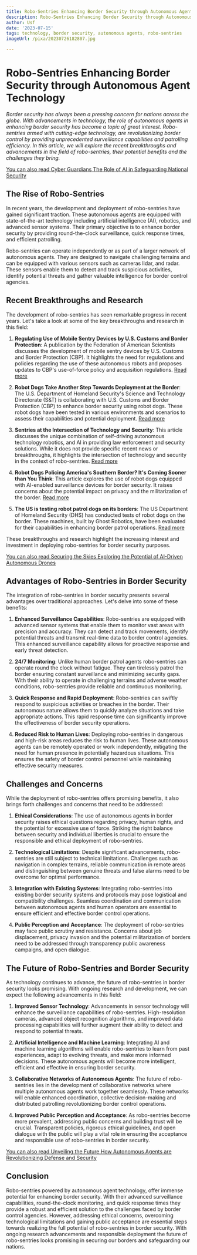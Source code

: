 ```yaml
---
title: Robo-Sentries Enhancing Border Security through Autonomous Agent Technology
description: Robo-Sentries Enhancing Border Security through Autonomous Agent Technology
author: Usf
date: '2023-07-15'
tags: technology, border security, autonomous agents, robo-sentries
imageUrl: /pixa/20230726182807.jpg

---
```

#  Robo-Sentries Enhancing  Border Security through Autonomous Agent Technology

*Border security has  always been  a pressing concern for nations across  the globe. With advancements in technology, the role of autonomous agents in enhancing border security has become a topic of  great interest. Robo-sentries armed with cutting-edge technology, are revolutionizing border control by providing unprecedented surveillance capabilities and patrolling efficiency. In this article, we will explore the recent breakthroughs and advancements in the field of robo-sentries, their potential benefits and  the challenges they bring.*

[You can also  read Cyber Guardians The Role of AI in Safeguarding National Security](Cyber%20Guardians%20The%20Role%20of%20AI%20in%20Safeguarding%20National%20Security)


## The Rise of  Robo-Sentries

In recent years, the development and deployment  of robo-sentries have gained significant traction. These autonomous agents are equipped with state-of-the-art technology including artificial intelligence (AI),  robotics, and advanced  sensor  systems. Their primary objective is to enhance  border security by providing round-the-clock surveillance, quick response times,  and efficient patrolling.

Robo-sentries can operate independently  or as part of a larger network of autonomous agents. They are designed  to navigate challenging  terrains and can be equipped  with various sensors such as  cameras lidar, and radar.  These sensors enable them to detect and track suspicious activities, identify  potential threats and gather valuable intelligence for border control agencies.

## Recent Breakthroughs and Research

The development of robo-sentries has seen remarkable progress in recent years. Let's take  a look at some of the key breakthroughs and research in this field:

1. **Regulating Use of Mobile Sentry  Devices by  U.S. Customs and Border Protection**: A publication by the Federation of American Scientists discusses the development of mobile sentry devices by U.S. Customs and Border Protection (CBP). It highlights the need for  regulations and policies regarding the use of these autonomous robots and proposes updates to CBP's use-of-force policy and acquisition regulations. [Read more](https://fas.org/publication/regulating-use-of-mobile-sentry-devices-by-u-s-customs-and-border-protection/)

2. **Robot Dogs  Take Another Step Towards  Deployment at the Border**: The U.S. Department of Homeland Security's Science and Technology  Directorate  (S&T) is collaborating with U.S. Customs  and Border Protection (CBP) to enhance border security using robot dogs.  These robot dogs have been tested in various environments and scenarios to assess their capabilities and potential deployment. [Read more](https://www.dhs.gov/science-and-technology/news/2022/02/01/feature-article-robot-dogs-take-another-step-towards-deployment)

3. **Sentries  at the  Intersection of Technology and Security**:  This article discusses the unique combination of self-driving autonomous technology robotics, and AI in providing law enforcement and security solutions. While it does not provide  specific  recent news or breakthroughs, it highlights the intersection of  technology and security in the context of robo-sentries. [Read more](https://www.prnewswire.com/news-releases/sentries-at-the-intersection-of-technology-and-security-301253389.html)

4. **Robot Dogs Policing America's Southern Border? It's  Coming Sooner than You Think**: This  article explores the use of  robot dogs equipped with AI-enabled surveillance devices for border security.  It raises concerns  about the potential impact on privacy and the militarization of the border. [Read more](https://www.cigionline.org/articles/robot-dogs-policing-americas-southern-border-its-coming-sooner-than-you-think/)

5. **The US is testing robot patrol dogs on its borders**: The US Department of Homeland Security (DHS) has conducted tests of robot dogs on  the border. These machines, built by Ghost Robotics, have been evaluated for their capabilities in enhancing border patrol operations. [Read more](https://www.theverge.com/2022/2/3/22915760/us-robot-dogs-border-patrol-dhs-tests-ghost-robotics)

These breakthroughs and research  highlight the increasing interest  and investment in deploying robo-sentries  for border security purposes.

[You  can also read Securing the Skies Exploring the Potential of AI-Driven  Autonomous Drones](Securing%20the%20Skies%20Exploring%20the%20Potential%20of%20AI-Driven%20Autonomous%20Drones)


## Advantages of Robo-Sentries in Border Security

The  integration of robo-sentries in border  security presents several advantages over traditional approaches. Let's delve into some of  these benefits:

1. **Enhanced Surveillance Capabilities**: Robo-sentries  are equipped with advanced sensor systems that enable them  to monitor  vast areas with precision and accuracy.  They can  detect and track movements, identify potential threats and transmit real-time data to border  control agencies. This enhanced  surveillance capability allows for proactive  response and early threat detection.

2. **24/7 Monitoring**: Unlike human border patrol agents robo-sentries can operate  round the clock without fatigue. They  can tirelessly patrol the border ensuring constant surveillance and minimizing security gaps. With their ability to operate in challenging terrains and adverse weather conditions, robo-sentries provide reliable and continuous  monitoring.

3. **Quick Response and Rapid Deployment**: Robo-sentries can swiftly respond to suspicious activities or breaches in the border. Their autonomous nature allows them to quickly analyze situations and take appropriate actions. This rapid response time can significantly improve the effectiveness of  border security operations.

4. **Reduced Risk to Human Lives**: Deploying robo-sentries in dangerous and high-risk areas reduces the  risk to human lives.  These autonomous agents can be remotely operated or work independently, mitigating the need for human  presence in potentially hazardous situations. This  ensures the safety of border  control personnel while maintaining effective  security  measures.

## Challenges and  Concerns

While the deployment of robo-sentries offers promising benefits, it also brings forth challenges and concerns that need to  be addressed:

1. **Ethical Considerations**: The use of autonomous agents in border security raises ethical questions regarding privacy, human rights,  and the potential for excessive use of force. Striking the  right balance between security and individual  liberties is  crucial to ensure the  responsible and ethical deployment of robo-sentries.

2.  **Technological Limitations**: Despite significant advancements,  robo-sentries are still subject to technical limitations. Challenges such as navigation in complex terrains, reliable communication in remote areas and distinguishing between genuine threats and false alarms need to be overcome for optimal performance.

3. **Integration with Existing  Systems**: Integrating robo-sentries into existing border security systems  and protocols  may pose  logistical  and compatibility challenges. Seamless  coordination  and communication between autonomous agents and human operators are essential  to ensure efficient and effective border control operations.

4. **Public Perception and Acceptance**: The deployment of robo-sentries may face public scrutiny and resistance.  Concerns about  job displacement, privacy invasion and the potential militarization of borders need to be addressed through transparency public awareness campaigns, and open dialogue.

## The Future of Robo-Sentries and Border Security

As technology continues to advance, the future of robo-sentries in border security looks promising. With ongoing research and development, we  can expect the  following advancements in this field:

1. **Improved Sensor Technology**: Advancements in sensor technology  will enhance  the surveillance capabilities  of robo-sentries.  High-resolution cameras, advanced object recognition algorithms, and improved data processing capabilities will further augment their ability to detect and  respond  to potential threats.

2. **Artificial Intelligence and Machine Learning**: Integrating AI and machine learning algorithms will enable robo-sentries to learn from past experiences, adapt to evolving threats, and make more informed decisions. These autonomous agents  will become more intelligent, efficient and effective in ensuring  border security.

3. **Collaborative Networks of Autonomous Agents**: The  future of robo-sentries lies  in the development of collaborative networks where multiple autonomous agents work together seamlessly. These networks will enable enhanced coordination, collective decision-making and distributed  patrolling revolutionizing border control operations.

4. **Improved Public Perception and Acceptance**: As robo-sentries become more prevalent, addressing  public concerns and  building trust will be crucial.  Transparent policies, rigorous ethical guidelines, and open dialogue with  the public will play a vital role in ensuring the acceptance and responsible use of robo-sentries in  border security.

[You can also read Unveiling  the Future How Autonomous Agents are Revolutionizing Defense and Security](Unveiling%20the%20Future%20How%20Autonomous%20Agents%20are%20Revolutionizing%20Defense%20and%20Security)


## Conclusion

Robo-sentries powered by autonomous agent technology,  offer  immense potential for enhancing border security. With their advanced  surveillance capabilities, round-the-clock monitoring, and quick  response times they provide a robust and efficient solution to  the challenges faced  by border control agencies. However, addressing ethical concerns, overcoming technological limitations and gaining public acceptance are essential steps towards realizing  the  full potential of robo-sentries in border security. With  ongoing research advancements and responsible deployment the future of robo-sentries  looks promising in securing  our borders and safeguarding our  nations.
